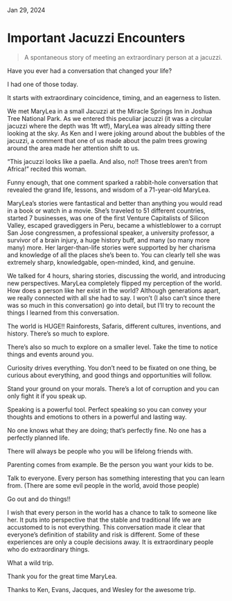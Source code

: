 
<IconLink href="/" text="Home" />

Jan 29, 2024

# Important Jacuzzi Encounters

<BlockQuote>
  A spontaneous story of meeting an extraordinary person at a jacuzzi.
</BlockQuote>

<HeroImage
  src="/posts/starting-a-blog/pacifica.jpeg"
  alt="Panoramic shot of Pacifica, CA"
  caption="Mori Point in Pacifica, CA"
/>

Have you ever had a conversation that changed your life?

I had one of those today.

It starts with extraordinary coincidence, timing, and an eagerness to listen.

We met MaryLea in a small Jacuzzi at the Miracle Springs Inn in Joshua Tree National Park. As we entered this peculiar jacuzzi (it was a circular jacuzzi where the depth was 1ft wtf), MaryLea was already sitting there looking at the sky. As Ken and I were joking around about the bubbles of the jacuzzi, a comment that one of us made about the palm trees growing around the area made her attention shift to us.

“This jacuzzi looks like a paella. And also, no!! Those trees aren’t from Africa!” recited this woman.

Funny enough, that one comment sparked a rabbit-hole conversation that revealed the grand life, lessons, and wisdom of a 71-year-old MaryLea.

MaryLea’s stories were fantastical and better than anything you would read in a book or watch in a movie. She’s traveled to 51 different countries, started 7 businesses, was one of the first Venture Capitalists of Silicon Valley, escaped gravediggers in Peru, became a whistleblower to a corrupt San Jose congressmen, a professional speaker, a university professor, a survivor of a brain injury, a huge history buff, and many (so many more many) more. Her larger-than-life stories were supported by her charisma and knowledge of all the places she’s been to. You can clearly tell she was extremely sharp, knowledgable, open-minded, kind, and genuine.

We talked for 4 hours, sharing stories, discussing the world, and introducing new perspectives. MaryLea completely flipped my perception of the world. How does a person like her exist in the world? Although generations apart, we really connected with all she had to say. I won’t (I also can’t since there was so much in this conversation) go into detail, but I’ll try to recount the things I learned from this conversation.

The world is HUGE!! Rainforests, Safaris, different cultures, inventions, and history. There’s so much to explore.

There’s also so much to explore on a smaller level. Take the time to notice things and events around you.

Curiosity drives everything. You don’t need to be fixated on one thing, be curious about everything, and good things and opportunities will follow.

Stand your ground on your morals. There’s a lot of corruption and you can only fight it if you speak up.

Speaking is a powerful tool. Perfect speaking so you can convey your thoughts and emotions to others in a powerful and lasting way.

No one knows what they are doing; that’s perfectly fine. No one has a perfectly planned life.

There will always be people who you will be lifelong friends with.

Parenting comes from example. Be the person you want your kids to be.

Talk to everyone. Every person has something interesting that you can learn from. (There are some evil people in the world, avoid those people)

Go out and do things!!

I wish that every person in the world has a chance to talk to someone like her. It puts into perspective that the stable and traditional life we are accustomed to is not everything. This conversation made it clear that everyone’s definition of stability and risk is different. Some of these experiences are only a couple decisions away. It is extraordinary people who do extraordinary things.

What a wild trip.

Thank you for the great time MaryLea.

Thanks to Ken, Evans, Jacques, and Wesley for the awesome trip.
